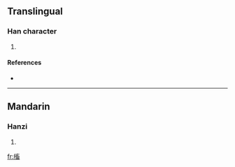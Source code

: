 ==Translingual==

===Han character===
{{Han char|rn=75|rad=木|as=10|sn=14|four=|canj=木卜女田 (DYVW)}}

# {{defn|Han|sort=木10}}

====References====
* {{Han ref|kx=0546.230|dkj=15332|hdz=21269.010|uh=69D2|ud=27090}}

----

==Mandarin==

===Hanzi===
{{cmn-hanzi|pin=[[xù]] ([[xu4]])|wg=hsü<sup>4</sup>}}

# {{defn|Mandarin}}

[[fr:槒]]